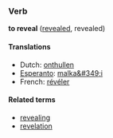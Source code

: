 ===Verb===
'''to reveal''' ([[revealed]], revealed)

====Translations====
*Dutch: [[onthullen]]
*[[Esperanto]]: [[malka&#349;i]]
*French: [[révéler]]

====Related terms====
*[[revealing]]
*[[revelation]]